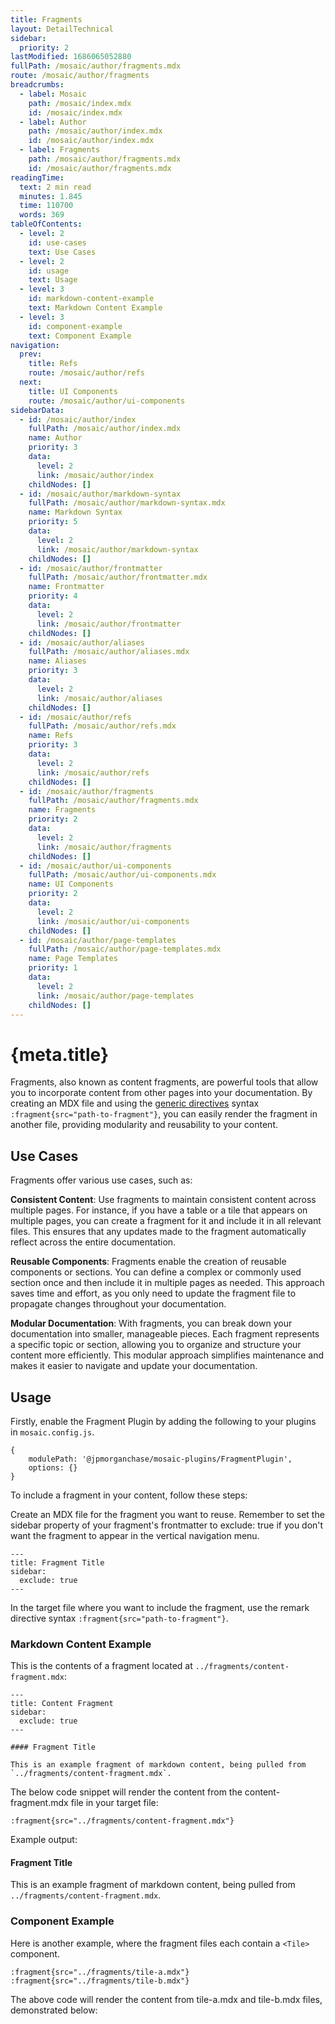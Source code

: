 ```yaml
---
title: Fragments
layout: DetailTechnical
sidebar:
  priority: 2
lastModified: 1686065052880
fullPath: /mosaic/author/fragments.mdx
route: /mosaic/author/fragments
breadcrumbs:
  - label: Mosaic
    path: /mosaic/index.mdx
    id: /mosaic/index.mdx
  - label: Author
    path: /mosaic/author/index.mdx
    id: /mosaic/author/index.mdx
  - label: Fragments
    path: /mosaic/author/fragments.mdx
    id: /mosaic/author/fragments.mdx
readingTime:
  text: 2 min read
  minutes: 1.845
  time: 110700
  words: 369
tableOfContents:
  - level: 2
    id: use-cases
    text: Use Cases
  - level: 2
    id: usage
    text: Usage
  - level: 3
    id: markdown-content-example
    text: Markdown Content Example
  - level: 3
    id: component-example
    text: Component Example
navigation:
  prev:
    title: Refs
    route: /mosaic/author/refs
  next:
    title: UI Components
    route: /mosaic/author/ui-components
sidebarData:
  - id: /mosaic/author/index
    fullPath: /mosaic/author/index.mdx
    name: Author
    priority: 3
    data:
      level: 2
      link: /mosaic/author/index
    childNodes: []
  - id: /mosaic/author/markdown-syntax
    fullPath: /mosaic/author/markdown-syntax.mdx
    name: Markdown Syntax
    priority: 5
    data:
      level: 2
      link: /mosaic/author/markdown-syntax
    childNodes: []
  - id: /mosaic/author/frontmatter
    fullPath: /mosaic/author/frontmatter.mdx
    name: Frontmatter
    priority: 4
    data:
      level: 2
      link: /mosaic/author/frontmatter
    childNodes: []
  - id: /mosaic/author/aliases
    fullPath: /mosaic/author/aliases.mdx
    name: Aliases
    priority: 3
    data:
      level: 2
      link: /mosaic/author/aliases
    childNodes: []
  - id: /mosaic/author/refs
    fullPath: /mosaic/author/refs.mdx
    name: Refs
    priority: 3
    data:
      level: 2
      link: /mosaic/author/refs
    childNodes: []
  - id: /mosaic/author/fragments
    fullPath: /mosaic/author/fragments.mdx
    name: Fragments
    priority: 2
    data:
      level: 2
      link: /mosaic/author/fragments
    childNodes: []
  - id: /mosaic/author/ui-components
    fullPath: /mosaic/author/ui-components.mdx
    name: UI Components
    priority: 2
    data:
      level: 2
      link: /mosaic/author/ui-components
    childNodes: []
  - id: /mosaic/author/page-templates
    fullPath: /mosaic/author/page-templates.mdx
    name: Page Templates
    priority: 1
    data:
      level: 2
      link: /mosaic/author/page-templates
    childNodes: []
---
```

# {meta.title}

Fragments, also known as content fragments, are powerful tools that allow you to incorporate content from other pages into your documentation. By creating an MDX file and using the [generic directives](https://talk.commonmark.org/t/generic-directives-plugins-syntax/444) syntax `:fragment{src="path-to-fragment"}`, you can easily render the fragment in another file, providing modularity and reusability to your content.

## Use Cases

Fragments offer various use cases, such as:

**Consistent Content**: Use fragments to maintain consistent content across multiple pages. For instance, if you have a table or a tile that appears on multiple pages, you can create a fragment for it and include it in all relevant files. This ensures that any updates made to the fragment automatically reflect across the entire documentation.

**Reusable Components**: Fragments enable the creation of reusable components or sections. You can define a complex or commonly used section once and then include it in multiple pages as needed. This approach saves time and effort, as you only need to update the fragment file to propagate changes throughout your documentation.

**Modular Documentation**: With fragments, you can break down your documentation into smaller, manageable pieces. Each fragment represents a specific topic or section, allowing you to organize and structure your content more efficiently. This modular approach simplifies maintenance and makes it easier to navigate and update your documentation.

## Usage

Firstly, enable the Fragment Plugin by adding the following to your plugins in `mosaic.config.js`.

```
{
    modulePath: '@jpmorganchase/mosaic-plugins/FragmentPlugin',
    options: {}
}
```

To include a fragment in your content, follow these steps:

Create an MDX file for the fragment you want to reuse. Remember to set the sidebar property of your fragment's frontmatter to exclude: true if you don't want the fragment to appear in the vertical navigation menu.

```
---
title: Fragment Title
sidebar:
  exclude: true
---
```

In the target file where you want to include the fragment, use the remark directive syntax `:fragment{src="path-to-fragment"}`.

### Markdown Content Example

This is the contents of a fragment located at `../fragments/content-fragment.mdx`:

```
---
title: Content Fragment
sidebar:
  exclude: true
---

#### Fragment Title

This is an example fragment of markdown content, being pulled from `../fragments/content-fragment.mdx`.

```

The below code snippet will render the content from the content-fragment.mdx file in your target file:

```
:fragment{src="../fragments/content-fragment.mdx"}
```

Example output:


#### Fragment Title

This is an example fragment of markdown content, being pulled from `../fragments/content-fragment.mdx`.


### Component Example

Here is another example, where the fragment files each contain a `<Tile>` component.

```
:fragment{src="../fragments/tile-a.mdx"} :fragment{src="../fragments/tile-b.mdx"}
```

The above code will render the content from tile-a.mdx and tile-b.mdx files, demonstrated below:


<TileContent title="Tile A" description="Tile A description" eyebrow="Eyebrow" />
&#x20;
<TileContent title="Tile B" description="Tile B description" eyebrow="Eyebrow" />
